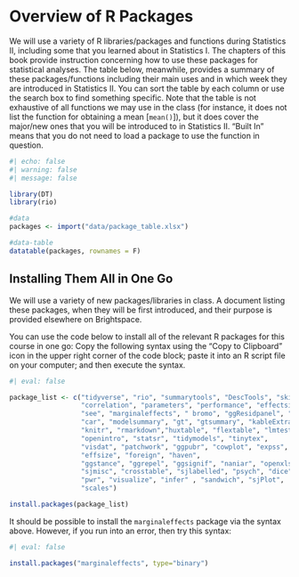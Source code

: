 # Overview of R Packages {#sec-packages}

We will use a variety of R libraries/packages and functions during Statistics II, including some that you learned about in Statistics I. The chapters of this book provide instruction concerning how to use these packages for statistical analyses. The table below, meanwhile, provides a summary of these packages/functions including their main uses and in which week they are introduced in Statistics II. You can sort the table by each column or use the search box to find something specific. Note that the table is not exhaustive of all functions we may use in the class (for instance, it does not list the function for obtaining a mean \[`mean()`\]), but it does cover the major/new ones that you will be introduced to in Statistics II. "Built In" means that you do not need to load a package to use the function in question.

```r
#| echo: false
#| warning: false
#| message: false

library(DT)
library(rio)

#data
packages <- import("data/package_table.xlsx")

#data-table
datatable(packages, rownames = F)

```

## Installing Them All in One Go

We will use a variety of new packages/libraries in class. A document listing these packages, when they will be first introduced, and their purpose is provided elsewhere on Brightspace.

You can use the code below to install all of the relevant R packages for this course in one go: Copy the following syntax using the "Copy to Clipboard" icon in the upper right corner of the code block; paste it into an R script file on your computer; and then execute the syntax.

```r
#| eval: false

package_list <- c("tidyverse", "rio", "summarytools", "DescTools", "skimr",
                  "correlation", "parameters", "performance", "effectsize",
                  "see", "marginaleffects", " bromo", "ggResidpanel", "rms",
                  "car", "modelsummary", "gt", "gtsummary", "kableExtra",
                  "knitr", "rmarkdown","huxtable", "flextable", "lmtest" ,
                  "openintro", "statsr", "tidymodels", "tinytex",
                  "visdat", "patchwork", "ggpubr", "cowplot", "expss",
                  "effsize", "foreign", "haven",
                  "ggstance", "ggrepel", "ggsignif", "naniar", "openxlsx",
                  "sjmisc", "crosstable", "sjlabelled", "psych", "dice",
                  "pwr", "visualize", "infer" , "sandwich", "sjPlot",
                  "scales")

install.packages(package_list)

```

It should be possible to install the `marginaleffects` package via the syntax above. However, if you run into an error, then try this syntax:

```r
#| eval: false

install.packages("marginaleffects", type="binary")


```
